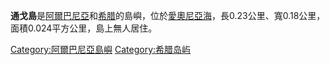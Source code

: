 '''通戈島'''是[[阿爾巴尼亞|阿爾巴尼亞]]和[[希腊|希腊]]的島嶼，位於[[愛奧尼亞海|愛奧尼亞海]]，長0.23公里、寬0.18公里，面積0.024平方公里，島上無人居住。

{{coord|39.690|20.006|display=title}}

{{Albania-geo-stub}}
{{Greece-geo-stub}}
[[Category:阿爾巴尼亞島嶼|Category:阿爾巴尼亞島嶼]]
[[Category:希腊岛屿|Category:希腊岛屿]]